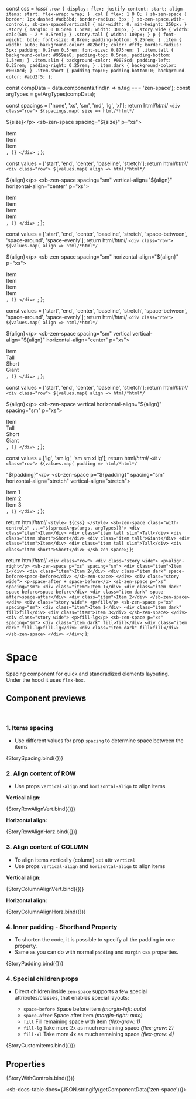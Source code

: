 const css = /*css*/ `
  .row {
    display: flex;
    justify-content: start;
    align-items: start;
    flex-wrap: wrap;
  }
  .col {
    flex: 1 0 0;
  }
  sb-zen-space {
    border: 1px dashed #adb5bd;
    border-radius: 3px;
  }
  sb-zen-space.with-controls,
  sb-zen-space[vertical] {
    min-width: 0;
    min-height: 250px;
  }
  .story {
    margin: 0 0.5rem 1.5rem;
    width: 300px;
  }
  .story.wide {
    width: calc(50% - 2 * 0.5rem);
  }
  .story.tall {
    width: 100px;
  }
  p {
    font-weight: bold;
    font-size: 0.8rem;
    padding-bottom: 0.25rem;
  }
  .item {
    width: auto;
    background-color: #82bcf1;
    color: #fff;
    border-radius: 3px;
    padding: 0.2rem 0.5rem;
    font-size: 0.875rem;
  }
  .item.tall {
    background-color: #959ea8;
    padding-top: 0.5rem;
    padding-bottom: 1.5rem;
  }
  .item.slim {
    background-color: #0078cd;
    padding-left: 0.25rem;
    padding-right: 0.25rem;
  }
  .item.dark {
    background-color: #0078cd;
  }
  .item.short {
    padding-top:0;
    padding-bottom:0;
    background-color: #abd2f5;
  }
`;

const compData = data.components.find(n => n.tag === 'zen-space');
const argTypes = getArgTypes(compData);

<Meta title="Layout/Space" component="zen-space" argTypes={argTypes} />

  const spacings = ['none', 'xs', 'sm', 'md', 'lg', 'xl'];
  return html/*html*/ `
    <div class="row">
      ${spacings.map(
        size => html/*html*/ `
          <div class="story">
            <p>${size}</p>
            <sb-zen-space spacing="${size}" p="xs">
              <div class="item">Item</div>
              <div class="item">Item</div>
              <div class="item">Item</div>
            </sb-zen-space>
          </div>
        `,
      )}
    </div>
  `;
};

  const values = ['start', 'end', 'center', 'baseline', 'stretch'];
  return html/*html*/ `
    <div class="row">
      ${values.map(
        align => html/*html*/ `
          <div class="story">
            <p>${align}</p>
            <sb-zen-space spacing="sm" vertical-align="${align}" horizontal-align="center" p="xs">
              <div class="item">Item</div>
              <div class="item tall slim">Item</div>
              <div class="item short">Item</div>
              <div class="item tall">Item</div>
            </sb-zen-space>
          </div>
        `,
      )}
    </div>
  `;
};

  const values = ['start', 'end', 'center', 'baseline', 'stretch', 'space-between', 'space-around', 'space-evenly'];
  return html/*html*/ `
    <div class="row">
      ${values.map(
        align => html/*html*/ `
          <div class="story">
            <p>${align}</p>
            <sb-zen-space spacing="sm" horizontal-align="${align}" p="xs">
              <div class="item">Item</div>
              <div class="item tall slim">Item</div>
              <div class="item short">Item</div>
              <div class="item tall">Item</div>
            </sb-zen-space>
          </div>
        `,
      )}
    </div>
  `;
};

  const values = ['start', 'end', 'center', 'baseline', 'stretch', 'space-between', 'space-around', 'space-evenly'];
  return html/*html*/ `
    <div class="row">
      ${values.map(
        align => html/*html*/ `
          <div class="story tall">
            <p class="info">${align}</p>
            <sb-zen-space spacing="sm" vertical vertical-align="${align}" horizontal-align="center" p="xs">
              <div class="item">Item</div>
              <div class="item tall slim">Tall</div>
              <div class="item short">Short</div>
              <div class="item tall">Giant</div>
            </sb-zen-space>
          </div>
        `,
      )}
    </div>
  `;
};

  const values = ['start', 'end', 'center', 'baseline', 'stretch'];
  return html/*html*/ `
    <div class="row">
      ${values.map(
        align => html/*html*/ `
          <div class="story tall">
            <p>${align}</p>
            <sb-zen-space vertical horizontal-align="${align}" spacing="sm" p="xs">
              <div class="item">Item</div>
              <div class="item tall slim">Tall</div>
              <div class="item short">Short</div>
              <div class="item tall">Giant</div>
            </sb-zen-space>
          </div>
        `,
      )}
    </div>
  `;
};

  const values = ['lg', 'sm lg', 'sm sm xl lg'];
  return html/*html*/ `
    <div class="row">
      ${values.map(
        padding => html/*html*/ `
          <div class="story">
            <p>"${padding}"</p>
            <sb-zen-space p="${padding}" spacing="sm" horizontal-align="stretch" vertical-align="stretch">
              <div class="item">Item 1</div>
              <div class="item">Item 2</div>
              <div class="item">Item 3</div>
            </sb-zen-space>
          </div>
        `,
      )}
    </div>
  `;
};

  return html/*html*/ `
    <style>
      ${css}
    </style>
    <sb-zen-space class="with-controls" ...="${spreadArgs(args, argTypes)}">
      <div class="item">Item</div>
      <div class="item tall slim">Tall</div>
      <div class="item short">Short</div>
      <div class="item tall">Giant</div>
      <div class="item">Item</div>
      <div class="item tall slim">Tall</div>
      <div class="item short">Short</div>
    </sb-zen-space>
  `;
};

  return html/*html*/ `
    <div class="row">
      <div class="story wide">
        <p>align-right</p>
        <sb-zen-space p="xs" spacing="sm">
          <div class="item">Item 1</div>
          <div class="item">Item 2</div>
          <div class="item dark" space-before>space-before</div>
        </sb-zen-space>
      </div>
      <div class="story wide">
        <p>space-after + space-before</p>
        <sb-zen-space p="xs" spacing="sm">
          <div class="item">Item 1</div>
          <div class="item dark" space-before>space-before</div>
          <div class="item dark" space-after>space-after</div>
          <div class="item">Item 2</div>
        </sb-zen-space>
      </div>
      <div class="story wide">
        <p>fill</p>
        <sb-zen-space p="xs" spacing="sm">
          <div class="item">Item 1</div>
          <div class="item dark" fill>fill</div>
          <div class="item">Item 3</div>
        </sb-zen-space>
      </div>
      <div class="story wide">
        <p>fill-lg</p>
        <sb-zen-space p="xs" spacing="sm">
          <div class="item dark" fill>fill</div>
          <div class="item dark" fill-lg>fill-lg</div>
          <div class="item dark" fill>fill</div>
        </sb-zen-space>
      </div>
    </div>
  `;
};

# Space

Spacing component for quick and standradized elements layouting.<br/>
Under the hood it uses <code>flex-box</code>.

## Component previews

<br />

### 1. Items spacing

- Use different values for prop `spacing` to determine space between the items

<Canvas>
  <Story name="sizes">{StorySpacing.bind({})}</Story>
</Canvas>

### 2. Align content of ROW

- Use props `vertical-align` and `horizontal-align` to align items

**Vertical align:**

<Canvas>
  <Story name="alignsVert">{StoryRowAlignVert.bind({})}</Story>
</Canvas>

**Horizontal align:**

<Canvas>
  <Story name="alignsHorz">{StoryRowAlignHorz.bind({})}</Story>
</Canvas>

### 3. Align content of COLUMN

- To align items vertically (column) set attr `vertical`
- Use props `vertical-align` and `horizontal-align` to align items

**Vertical align:**

<Canvas>
  <Story name="alignsColumnVert">{StoryColumnAlignVert.bind({})}</Story>
</Canvas>

**Horizontal align:**

<Canvas>
  <Story name="alignsColumnHorz">{StoryColumnAlignHorz.bind({})}</Story>
</Canvas>

### 4. Inner padding - Shorthand Property

- To shorten the code, it is possible to specify all the padding in one property.
- Same as you can do with normal `padding` and `margin` css properties.

<Canvas>
  <Story name="paddings">{StoryPadding.bind({})}</Story>
</Canvas>

### 4. Special children props

- Direct children inside `zen-space` supports a few special attributes/classes, that enables special layouts:

  - `space-before` Space before item _(margin-left: auto)_
  - `space-after` Space after item _(margin-right: auto)_
  - `fill` Fill remaining space with item _(flex-grow: 1)_
  - `fill-lg` Take more 2x as much remaining space _(flex-grow: 2)_
  - `fill-xl` Take more 4x as much remaining space _(flex-grow: 4)_

<Canvas>
  <Story name="children">{StoryCustomItems.bind({})}</Story>
</Canvas>

## Properties

<Canvas>
  <Story
    name="default"
    args={{
      ...getDefaultArgs(argTypes),
    }}
  >
    {StoryWithControls.bind({})}
  </Story>
</Canvas>

<ArgsTable story="default" />

<sb-docs-table docs={JSON.stringify(getComponentData('zen-space'))}></sb-docs-table>
